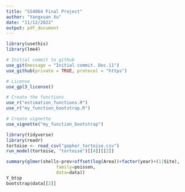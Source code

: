 ```yaml
---
title: "SS4864 Final Project"
author: "Yangxuan Xu"
date: "11/12/2022"
output: pdf_document
---
```


```r
library(usethis)
library(lme4)

# Initial commit to github
use_git(message = "Initial commit. Dec.11")
use_github(private = TRUE, protocol = "https")

# License
use_gpl3_license()

# Create the functions
use_r("estimation_functions.R")
use_r("my_function_bootstrap.R")

# Create vignette
use_vignette("my_function_bootstrap")

library(tidyverse)
library(readr)
tortoise <- read_csv("gopher_tortoise.csv")
run_model(tortoise, "tortoise")[[4]][[2]]

summary(glmer(shells~prev+offset(log(Area))+factor(year)+(1|Site),
                   family=poisson,
                   data=data))
Y_btsp
bootstrap$data[[2]]
```

